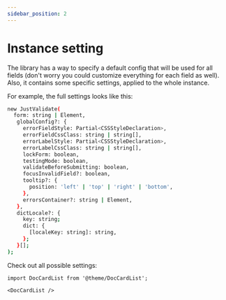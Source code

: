 ```yaml
---
sidebar_position: 2
---
```


# Instance setting

The library has a way to specify a default config that will be used for all fields (don't worry you could customize everything for each field as well).
Also, it contains some specific settings, applied to the whole instance.

For example, the full settings looks like this:

```bash
new JustValidate(
  form: string | Element,
   globalConfig?: {
     errorFieldStyle: Partial<CSSStyleDeclaration>,
     errorFieldCssClass: string | string[],
     errorLabelStyle: Partial<CSSStyleDeclaration>,
     errorLabelCssClass: string | string[],
     lockForm: boolean,
     testingMode: boolean,
     validateBeforeSubmitting: boolean,
     focusInvalidField?: boolean,
     tooltip?: {
       position: 'left' | 'top' | 'right' | 'bottom',
     },
     errorsContainer?: string | Element,
   },
   dictLocale?: {
     key: string;
     dict: {
       [localeKey: string]: string,
     };
   }[];
);
```

Check out all possible settings:

```mdx-code-block
import DocCardList from '@theme/DocCardList';

<DocCardList />
```
